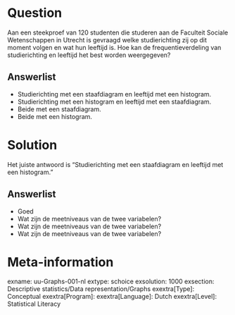 Question
========
Aan een steekproef van 120 studenten die studeren aan de Faculteit Sociale Wetenschappen in Utrecht is gevraagd welke studierichting zij op dit moment volgen en wat hun leeftijd is. Hoe kan de frequentieverdeling van studierichting en leeftijd het best worden weergegeven?

Answerlist
----------
* Studierichting met een staafdiagram en leeftijd met een histogram.
* Studierichting met een histogram en leeftijd met een staafdiagram.
* Beide met een staafdiagram.
* Beide met een histogram.


Solution
========
Het juiste antwoord is "Studierichting met een staafdiagram en leeftijd met een histogram."

Answerlist
----------
* Goed
* Wat zijn de meetniveaus van de twee variabelen?
* Wat zijn de meetniveaus van de twee variabelen?
* Wat zijn de meetniveaus van de twee variabelen?


Meta-information
================
exname: uu-Graphs-001-nl
extype: schoice
exsolution: 1000
exsection: Descriptive statistics/Data representation/Graphs
exextra[Type]: Conceptual
exextra[Program]: 
exextra[Language]: Dutch
exextra[Level]: Statistical Literacy